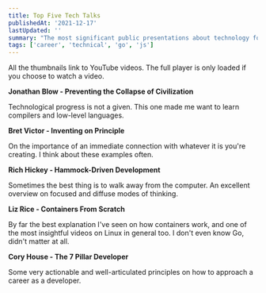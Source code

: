 ```yaml
---
title: Top Five Tech Talks
publishedAt: '2021-12-17'
lastUpdated: ''
summary: "The most significant public presentations about technology for me, personally. A ranking that's in flux and susceptible to change at any given moment."
tags: ['career', 'technical', 'go', 'js']
---
```



All the thumbnails link to YouTube videos. The full player is only loaded if you choose to watch a video.

**Jonathan Blow - Preventing the Collapse of Civilization**

<ReactPlayer
  light
  url="https://www.youtube.com/watch?v=pW-SOdj4Kkk"
  width="100%"
  height="auto"
/>

Technological progress is not a given. This one made me want to learn compilers and low-level languages.

**Bret Victor - Inventing on Principle**

<ReactPlayer
  light
  url="https://www.youtube.com/watch?v=EGqwXt90ZqA"
  width="100%"
  height="auto"
/>

On the importance of an immediate connection with whatever it is you're creating. I think about these examples often.

**Rich Hickey - Hammock-Driven Development**

<ReactPlayer
  light
  url="https://www.youtube.com/watch?v=f84n5oFoZBc"
  width="100%"
  height="auto"
/>

Sometimes the best thing is to walk away from the computer. An excellent overview on focused and diffuse modes of thinking.

**Liz Rice - Containers From Scratch**

<ReactPlayer
  light
  url="https://www.youtube.com/watch?v=8fi7uSYlOdc"
  width="100%"
  height="auto"
/>

By far the best explanation I've seen on how containers work, and one of the most insightful videos on Linux in general too. I don't even know Go, didn't matter at all.

**Cory House - The 7 Pillar Developer**

<ReactPlayer
  light
  url="https://www.youtube.com/watch?v=Nks_Fb5TUjs"
  width="100%"
  height="auto"
/>

Some very actionable and well-articulated principles on how to approach a career as a developer.
